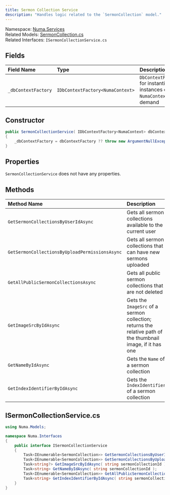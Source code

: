 ```yaml
---
title: Sermon Collection Service
description: "Handles logic related to the `SermonCollection` model."
---
```


Namespace: [Numa.Services](numaservices)<br />
Related Models: [SermonCollection.cs](../models/sermoncollection)<br />
Related Interfaces: `ISermonCollectionService.cs`

## Fields
| Field Name | Type | Description |
|:-----------|:-----------|:------------|
|`_dbContextFactory`|`IDbContextFactory<NumaContext>`|`DbContextFactory` for instantiating instances of `NumaContext` on-demand|

## Constructor
```csharp
public SermonCollectionService( IDbContextFactory<NumaContext> dbContextFactory )
{
    _dbContextFactory = dbContextFactory ?? throw new ArgumentNullException( nameof( dbContextFactory ) );
}
```

## Properties
`SermonCollectionService` does not have any properties.

## Methods
| Method Name | Description | Parameters | Return Type |
|:-----------|:-----------|:------------|:------------|
|`GetSermonCollectionsByUserIdAsync`|Gets all sermon collections available to the current user|`string`|`Task<IEnumerable<SermonCollection>>`|
|`GetSermonCollectionsByUploadPermissionsAsync`|Gets all sermon collections that can have new sermons uploaded||`Task<IEnumerable<SermonCollection>>`|
|`GetAllPublicSermonCollectionsAsync`|Gets all public sermon collections that are not deleted||`Task<IEnumerable<SermonCollection>>`|
|`GetImageSrcByIdAsync`|Gets the `ImageSrc` of a sermon collection; returns the relative path of the thumbnail image, if it has one|`string`|`Task<string?>`|
|`GetNameByIdAsync`|Gets the `Name` of a sermon collection|`string`|`Task<string>`|
|`GetIndexIdentifierByIdAsync`|Gets the `IndexIdentifier` of a sermon collection|`string`|`Task<string>`|

## ISermonCollectionService.cs
```csharp
using Numa.Models;

namespace Numa.Interfaces
{
    public interface ISermonCollectionService
    {
        Task<IEnumerable<SermonCollection>> GetSermonCollectionsByUserIdAsync( string userId );
        Task<IEnumerable<SermonCollection>> GetSermonCollectionsByUploadPermissionsAsync();
        Task<string?> GetImageSrcByIdAsync( string sermonCollectionId );
        Task<string> GetNameByIdAsync( string sermonCollectionId );
        Task<IEnumerable<SermonCollection>> GetAllPublicSermonCollectionsAsync();
        Task<string> GetIndexIdentifierByIdAsync( string sermonCollectionId );
    }
}
```